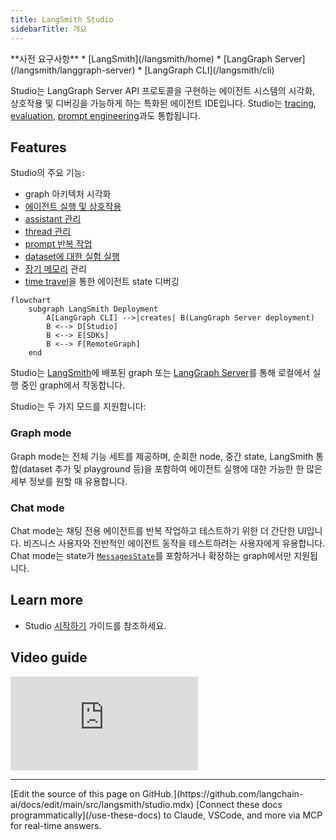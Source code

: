 ```yaml
---
title: LangSmith Studio
sidebarTitle: 개요
---
```


<Info>
**사전 요구사항**
* [LangSmith](/langsmith/home)
* [LangGraph Server](/langsmith/langgraph-server)
* [LangGraph CLI](/langsmith/cli)
</Info>

Studio는 LangGraph Server API 프로토콜을 구현하는 에이전트 시스템의 시각화, 상호작용 및 디버깅을 가능하게 하는 특화된 에이전트 IDE입니다. Studio는 [tracing](/langsmith/observability-concepts), [evaluation](/langsmith/evaluation), [prompt engineering](/langsmith/prompt-engineering)과도 통합됩니다.

## Features

Studio의 주요 기능:

* graph 아키텍처 시각화
* [에이전트 실행 및 상호작용](/langsmith/use-studio#run-application)
* [assistant 관리](/langsmith/use-studio#manage-assistants)
* [thread 관리](/langsmith/use-studio#manage-threads)
* [prompt 반복 작업](/langsmith/observability-studio)
* [dataset에 대한 실험 실행](/langsmith/observability-studio#run-experiments-over-a-dataset)
* [장기 메모리](/oss/python/concepts/memory) 관리
* [time travel](/oss/python/langgraph/use-time-travel)을 통한 에이전트 state 디버깅

```mermaid
flowchart
    subgraph LangSmith Deployment
        A[LangGraph CLI] -->|creates| B(LangGraph Server deployment)
        B <--> D[Studio]
        B <--> E[SDKs]
        B <--> F[RemoteGraph]
    end
```

Studio는 [LangSmith](/langsmith/deployment-quickstart)에 배포된 graph 또는 [LangGraph Server](/langsmith/local-server)를 통해 로컬에서 실행 중인 graph에서 작동합니다.

Studio는 두 가지 모드를 지원합니다:

### Graph mode

Graph mode는 전체 기능 세트를 제공하며, 순회한 node, 중간 state, LangSmith 통합(dataset 추가 및 playground 등)을 포함하여 에이전트 실행에 대한 가능한 한 많은 세부 정보를 원할 때 유용합니다.

### Chat mode

Chat mode는 채팅 전용 에이전트를 반복 작업하고 테스트하기 위한 더 간단한 UI입니다. 비즈니스 사용자와 전반적인 에이전트 동작을 테스트하려는 사용자에게 유용합니다. Chat mode는 state가 [`MessagesState`](/oss/python/langgraph/use-graph-api#messagesstate)를 포함하거나 확장하는 graph에서만 지원됩니다.

## Learn more

* Studio [시작하기](/langsmith/quick-start-studio) 가이드를 참조하세요.

## Video guide
<iframe
  className="w-full aspect-video rounded-xl"
  src="https://www.youtube.com/embed/Mi1gSlHwZLM?si=oWCeHQ640zPHoLwn"
  title="YouTube video player"
  frameBorder="0"
  allow="accelerometer; autoplay; clipboard-write; encrypted-media; gyroscope; picture-in-picture"
  allowFullScreen
></iframe>

---

<Callout icon="pen-to-square" iconType="regular">
    [Edit the source of this page on GitHub.](https://github.com/langchain-ai/docs/edit/main/src/langsmith/studio.mdx)
</Callout>
<Tip icon="terminal" iconType="regular">
    [Connect these docs programmatically](/use-these-docs) to Claude, VSCode, and more via MCP for    real-time answers.
</Tip>

